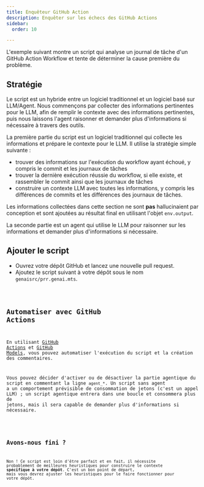 ```yaml
---
title: Enquêteur GitHub Action
description: Enquêter sur les échecs des GitHub Actions
sidebar:
  order: 10

---
```



L'exemple suivant montre un script qui analyse un journal de tâche d'un GitHub Action Workflow et tente de déterminer la cause première du problème.

## Stratégie

Le script est un hybride entre un logiciel traditionnel et un logiciel basé sur LLM/Agent. Nous commençons par collecter des informations pertinentes pour le LLM, afin de remplir le contexte avec des informations pertinentes, puis nous laissons l'agent raisonner et demander plus d'informations si nécessaire à travers des outils.

La première partie du script est un logiciel traditionnel qui collecte les informations et prépare le contexte pour le LLM. Il utilise la stratégie simple suivante :

* trouver des informations sur l'exécution du workflow ayant échoué, y compris le commit et les journaux de tâches
* trouver la dernière exécution réussie du workflow, si elle existe, et rassembler le commit ainsi que les journaux de tâches
* construire un contexte LLM avec toutes les informations, y compris les différences de commits et les différences des journaux de tâches.

Les informations collectées dans cette section ne sont **pas** hallucinaient par conception et sont ajoutées au résultat final en utilisant l'objet `env.output`.

La seconde partie est un agent qui utilise le LLM pour raisonner sur les informations et demander plus d'informations si nécessaire.

## Ajouter le script

* Ouvrez votre dépôt GitHub et lancez une nouvelle pull request.
* Ajoutez le script suivant à votre dépôt sous le nom `genaisrc/prr.genai.mts`.

<Code code={source} wrap={true} lang="ts" title="gai.genai.mts" />

## Automatiser avec GitHub Actions

En utilisant [GitHub Actions](https://docs.github.com/en/actions) et [GitHub Models](https://docs.github.com/en/github-models),
vous pouvez automatiser l'exécution du script et la création des commentaires.

Vous pouvez décider d'activer ou de désactiver la partie agentique du script en commentant la ligne `agent_*`. Un script sans agent a un comportement prévisible de consommation de jetons (c'est un appel LLM) ; un script agentique entrera dans une boucle et consommera plus de jetons, mais il sera capable de demander plus d'informations si nécessaire.

<Code code={gasource} wrap={true} lang="yaml" title="gai.yml" />

## Avons-nous fini ?

Non ! Ce script est loin d'être parfait et en fait, il nécessite probablement de meilleures heuristiques pour construire le contexte **spécifique à votre dépôt**. C'est un bon point de départ, mais vous devrez ajuster les heuristiques pour le faire fonctionner pour votre dépôt.
